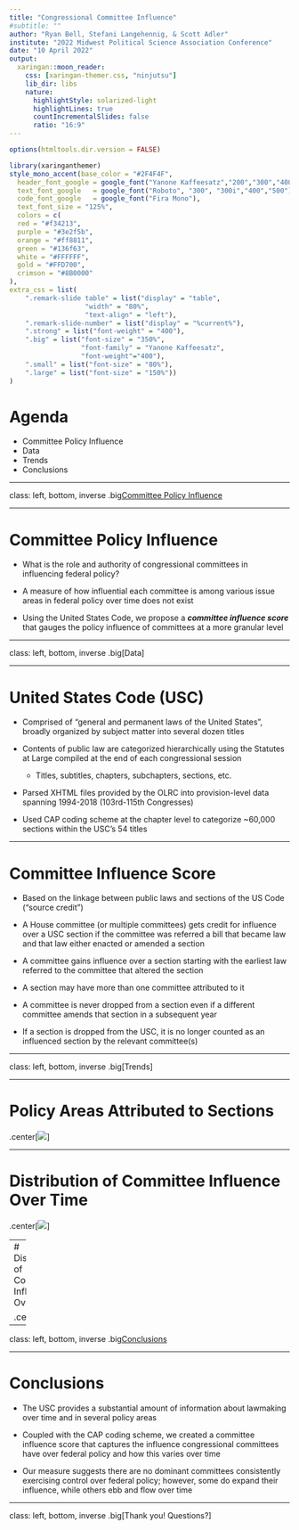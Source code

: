 ```yaml
---
title: "Congressional Committee Influence"
#subtitle: ""
author: "Ryan Bell, Stefani Langehennig, & Scott Adler"
institute: "2022 Midwest Political Science Association Conference"
date: "10 April 2022"
output:
  xaringan::moon_reader:
    css: [xaringan-themer.css, "ninjutsu"]
    lib_dir: libs
    nature:
      highlightStyle: solarized-light
      highlightLines: true
      countIncrementalSlides: false
      ratio: "16:9"
---
```


```r
options(htmltools.dir.version = FALSE)
```

```r
library(xaringanthemer)
style_mono_accent(base_color = "#2F4F4F",
  header_font_google = google_font("Yanone Kaffeesatz","200","300","400","500","600","700"),
  text_font_google   = google_font("Roboto", "300", "300i","400","500"),
  code_font_google   = google_font("Fira Mono"),
  text_font_size = "125%", 
  colors = c(
  red = "#f34213",
  purple = "#3e2f5b",
  orange = "#ff8811",
  green = "#136f63",
  white = "#FFFFFF",
  gold = "#FFD700",
  crimson = "#8B0000"
),
extra_css = list(
    ".remark-slide table" = list("display" = "table",
                   "width" = "80%",
                   "text-align" = "left"),
    ".remark-slide-number" = list("display" = "%current%"),
    ".strong" = list("font-weight" = "400"),
    ".big" = list("font-size" = "350%",
                  "font-family" = "Yanone Kaffeesatz",
                  "font-weight"="400"),
    ".small" = list("font-size" = "80%"),
    ".large" = list("font-size" = "150%"))
)

```

# Agenda
- Committee Policy Influence
- Data
- Trends
- Conclusions

---

class: left, bottom, inverse
.big[Committee Policy Influence]

---

# Committee Policy Influence

- What is the role and authority of congressional committees in influencing federal policy?

- A measure of how influential each committee is among various issue areas in federal policy over time does not exist

- Using the United States Code, we propose a **_committee influence score_** that gauges the policy influence of
committees at a more granular level

---

class: left, bottom, inverse
.big[Data]

---

# United States Code (USC)

- Comprised of "general and permanent laws of the United States", broadly organized by subject matter into several dozen titles

- Contents of public law are categorized hierarchically using the Statutes at Large compiled at the end of each congressional session

  - Titles, subtitles, chapters, subchapters, sections, etc.
  
- Parsed XHTML files provided by the OLRC into provision-level data spanning 1994-2018 (103rd-115th Congresses)

- Used CAP coding scheme at the chapter level to categorize ~60,000 sections within the USC's 54 titles

---

# Committee Influence Score

- Based on the linkage between public laws and sections of the US Code ("source credit")

- A House committee (or multiple committees) gets credit for influence over a USC section if the committee was referred a bill that became law and that law either enacted or amended a section

- A committee gains influence over a section starting with the earliest law referred to the committee that altered the
section

- A section may have more than one committee attributed to it

- A committee is never dropped from a section even if a different committee amends that section in a subsequent year

- If a section is dropped from the USC, it is no longer counted as an influenced section by the relevant committee(s)

---

class: left, bottom, inverse
.big[Trends]

---

# Policy Areas Attributed to Sections

.center[![](cap1.PNG)]

---

# Distribution of Committee Influence Over Time

.center[![](sec1.PNG)]

---
# Distribution of Committee Influence Over Time

.center[![](comp1.PNG)]


---

class: left, bottom, inverse
.big[Conclusions]

---

# Conclusions

- The USC provides a substantial amount of information about lawmaking over time and in several policy areas

- Coupled with the CAP coding scheme, we created a committee influence score that captures the influence congressional committees have over federal policy and how this varies over time

- Our measure suggests there are no dominant committees consistently exercising control over federal policy; however, some do expand their influence, while others ebb and flow over time
 
---

class: left, bottom, inverse
.big[Thank you! Questions?]


